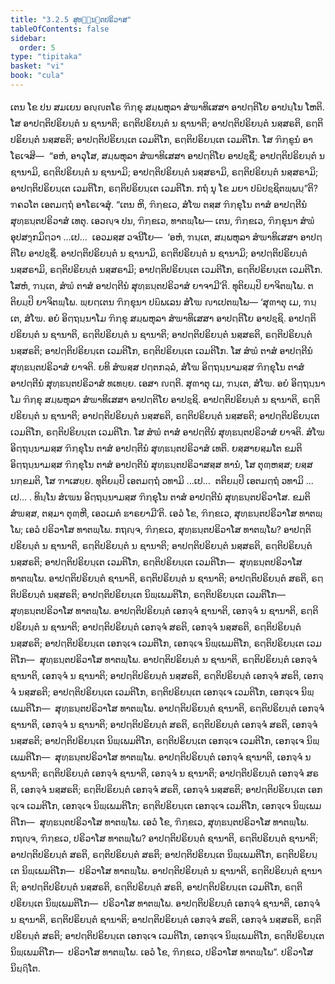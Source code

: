 ```yaml
---
title: "3.2.5 ສຸທ຺ຘນ຺ຕປຣິວາສ"
tableOfContents: false
sidebar:
  order: 5
type: "tipitaka"
basket: "vi"
book: "cula"
---
```



<DynamicBreadcrumb />

<Division number="156" book="cula">

<Paragraph number="657" book="cula">
ເຕນ ໂຂ ປນ ສມເຍນ ອຎ຺ຎຕໂຣ ຠິກ຺ຂຸ ສມ຺ພຫຸລາ ສໍຆາທິເສສາ ອາປຕ຺ຕິໂຍ ອາປນ຺ໂນ ໂຫຕິ. ໂສ ອາປຕ຺ຕິປຣິຍນ຺ຕໍ ນ ຊານາຕິ; ຣຕ຺ຕິປຣິຍນ຺ຕໍ ນ ຊານາຕິ; ອາປຕ຺ຕິປຣິຍນ຺ຕໍ ນສ຺ສຣຕິ, ຣຕ຺ຕິປຣິຍນ຺ຕໍ ນສ຺ສຣຕິ; ອາປຕ຺ຕິປຣິຍນ຺ເຕ ເວມຕິໂກ, ຣຕ຺ຕິປຣິຍນ຺ເຕ ເວມຕິໂກ. ໂສ ຠິກ຺ຂູນໍ ອາໂຣເຈສິ—  “ອຫໍ, ອາວຸໂສ, ສມ຺ພຫຸລາ ສໍຆາທິເສສາ ອາປຕ຺ຕິໂຍ ອາປຊ຺ຊິໍ; ອາປຕ຺ຕິປຣິຍນ຺ຕໍ ນ ຊານາມິ, ຣຕ຺ຕິປຣິຍນ຺ຕໍ ນ ຊານາມິ; ອາປຕ຺ຕິປຣິຍນ຺ຕໍ ນສ຺ສຣາມິ, ຣຕ຺ຕິປຣິຍນ຺ຕໍ ນສ຺ສຣາມິ; ອາປຕ຺ຕິປຣິຍນ຺ເຕ ເວມຕິໂກ, ຣຕ຺ຕິປຣິຍນ຺ເຕ ເວມຕິໂກ. ກຖໍ ນຸ ໂຂ ມຍາ ປຏິປຊ຺ຊິຕພ຺ພນ຺”ຕິ? ຠຄວໂຕ ເອຕມຕ຺ຖໍ ອາໂຣເຈສຸໍ. “ເຕນ ຫິ, ຠິກ຺ຂເວ, ສໍໂຆ ຕສ຺ສ ຠິກ຺ຂຸໂນ ຕາສໍ ອາປຕ຺ຕີນໍ ສຸທ຺ຘນ຺ຕປຣິວາສໍ ເທຕຸ. ເອວຎ຺ຈ ປນ, ຠິກ຺ຂເວ, ທາຕພ຺ໂພ—
</Paragraph>

<Paragraph number="658" book="cula">
ເຕນ, ຠິກ຺ຂເວ, ຠິກ຺ຂຸນາ ສໍຆໍ ອຸປສງ຺ກມິຕ຺ວາ …ເປ…  ເອວມສ຺ສ ວຈນີໂຍ—  ‘ອຫໍ, ຠນ຺ເຕ, ສມ຺ພຫຸລາ ສໍຆາທິເສສາ ອາປຕ຺ຕິໂຍ ອາປຊ຺ຊິໍ. ອາປຕ຺ຕິປຣິຍນ຺ຕໍ ນ ຊານາມິ, ຣຕ຺ຕິປຣິຍນ຺ຕໍ ນ ຊານາມິ; ອາປຕ຺ຕິປຣິຍນ຺ຕໍ ນສ຺ສຣາມິ, ຣຕ຺ຕິປຣິຍນ຺ຕໍ ນສ຺ສຣາມິ; ອາປຕ຺ຕິປຣິຍນ຺ເຕ ເວມຕິໂກ, ຣຕ຺ຕິປຣິຍນ຺ເຕ ເວມຕິໂກ. ໂສຫໍ, ຠນ຺ເຕ, ສໍຆໍ ຕາສໍ ອາປຕ຺ຕີນໍ ສຸທ຺ຘນ຺ຕປຣິວາສໍ ຍາຈາມີ’ຕິ. ທຸຕິຍມ຺ປິ ຍາຈິຕພ຺ໂພ. ຕຕິຍມ຺ປິ ຍາຈິຕພ຺ໂພ. ພ຺ຍຕ຺ເຕນ ຠິກ຺ຂຸນາ ປຏິພເລນ ສໍໂຆ ຎາເປຕພ຺ໂພ—
</Paragraph>

</Division>
<Division number="157" book="cula">

<Paragraph number="659" book="cula">
‘ສຸຓາຕຸ ເມ, ຠນ຺ເຕ, ສໍໂຆ. ອຍໍ ອິຕ຺ຖນ຺ນາໂມ ຠິກ຺ຂຸ ສມ຺ພຫຸລາ ສໍຆາທິເສສາ ອາປຕ຺ຕິໂຍ ອາປຊ຺ຊິ. ອາປຕ຺ຕິປຣິຍນ຺ຕໍ ນ ຊານາຕິ, ຣຕ຺ຕິປຣິຍນ຺ຕໍ ນ ຊານາຕິ; ອາປຕ຺ຕິປຣິຍນ຺ຕໍ ນສ຺ສຣຕິ, ຣຕ຺ຕິປຣິຍນ຺ຕໍ ນສ຺ສຣຕິ; ອາປຕ຺ຕິປຣິຍນ຺ເຕ ເວມຕິໂກ, ຣຕ຺ຕິປຣິຍນ຺ເຕ ເວມຕິໂກ. ໂສ ສໍຆໍ ຕາສໍ ອາປຕ຺ຕີນໍ ສຸທ຺ຘນ຺ຕປຣິວາສໍ ຍາຈຕິ. ຍທິ ສໍຆສ຺ສ ປຕ຺ຕກລ຺ລໍ, ສໍໂຆ ອິຕ຺ຖນ຺ນາມສ຺ສ ຠິກ຺ຂຸໂນ ຕາສໍ ອາປຕ຺ຕີນໍ ສຸທ຺ຘນ຺ຕປຣິວາສໍ ທເທຍ຺ຍ. ເອສາ ຎຕ຺ຕິ.
</Paragraph>

<Paragraph number="660" book="cula">
ສຸຓາຕຸ ເມ, ຠນ຺ເຕ, ສໍໂຆ. ອຍໍ ອິຕ຺ຖນ຺ນາໂມ ຠິກ຺ຂຸ ສມ຺ພຫຸລາ ສໍຆາທິເສສາ ອາປຕ຺ຕິໂຍ ອາປຊ຺ຊິ. ອາປຕ຺ຕິປຣິຍນ຺ຕໍ ນ ຊານາຕິ, ຣຕ຺ຕິປຣິຍນ຺ຕໍ ນ ຊານາຕິ; ອາປຕ຺ຕິປຣິຍນ຺ຕໍ ນສ຺ສຣຕິ, ຣຕ຺ຕິປຣິຍນ຺ຕໍ ນສ຺ສຣຕິ; ອາປຕ຺ຕິປຣິຍນ຺ເຕ ເວມຕິໂກ, ຣຕ຺ຕິປຣິຍນ຺ເຕ ເວມຕິໂກ. ໂສ ສໍຆໍ ຕາສໍ ອາປຕ຺ຕີນໍ ສຸທ຺ຘນ຺ຕປຣິວາສໍ ຍາຈຕິ. ສໍໂຆ ອິຕ຺ຖນ຺ນາມສ຺ສ ຠິກ຺ຂຸໂນ ຕາສໍ ອາປຕ຺ຕີນໍ ສຸທ຺ຘນ຺ຕປຣິວາສໍ ເທຕິ. ຍສ຺ສາຍສ຺ມໂຕ ຂມຕິ ອິຕ຺ຖນ຺ນາມສ຺ສ ຠິກ຺ຂຸໂນ ຕາສໍ ອາປຕ຺ຕີນໍ ສຸທ຺ຘນ຺ຕປຣິວາສສ຺ສ ທານໍ, ໂສ ຕຸຓ຺ຫສ຺ສ; ຍສ຺ສ ນກ຺ຂມຕິ, ໂສ ຠາເສຍ຺ຍ.
</Paragraph>

<Paragraph number="661" book="cula">
ທຸຕິຍມ຺ປິ ເອຕມຕ຺ຖໍ ວທາມິ …ເປ…  ຕຕິຍມ຺ປິ ເອຕມຕ຺ຖໍ ວທາມິ …ເປ… .
</Paragraph>

<Paragraph number="662" book="cula">
ທິນ຺ໂນ ສໍເຆນ ອິຕ຺ຖນ຺ນາມສ຺ສ ຠິກ຺ຂຸໂນ ຕາສໍ ອາປຕ຺ຕີນໍ ສຸທ຺ຘນ຺ຕປຣິວາໂສ. ຂມຕິ ສໍຆສ຺ສ, ຕສ຺ມາ ຕຸຓ຺ຫີ, ເອວເມຕໍ ຘາຣຍາມີ’ຕິ.
</Paragraph>

</Division>
<Division number="158" book="cula">

<Paragraph number="663" book="cula">
ເອວໍ ໂຂ, ຠິກ຺ຂເວ, ສຸທ຺ຘນ຺ຕປຣິວາໂສ ທາຕພ຺ໂພ; ເອວໍ ປຣິວາໂສ ທາຕພ຺ໂພ. ກຖຎ຺ຈ, ຠິກ຺ຂເວ, ສຸທ຺ຘນ຺ຕປຣິວາໂສ ທາຕພ຺ໂພ? ອາປຕ຺ຕິປຣິຍນ຺ຕໍ ນ ຊານາຕິ, ຣຕ຺ຕິປຣິຍນ຺ຕໍ ນ ຊານາຕິ; ອາປຕ຺ຕິປຣິຍນ຺ຕໍ ນສ຺ສຣຕິ, ຣຕ຺ຕິປຣິຍນ຺ຕໍ ນສ຺ສຣຕິ; ອາປຕ຺ຕິປຣິຍນ຺ເຕ ເວມຕິໂກ, ຣຕ຺ຕິປຣິຍນ຺ເຕ ເວມຕິໂກ—  ສຸທ຺ຘນ຺ຕປຣິວາໂສ ທາຕພ຺ໂພ.
</Paragraph>

<Paragraph number="664" book="cula">
ອາປຕ຺ຕິປຣິຍນ຺ຕໍ ຊານາຕິ, ຣຕ຺ຕິປຣິຍນ຺ຕໍ ນ ຊານາຕິ; ອາປຕ຺ຕິປຣິຍນ຺ຕໍ ສຣຕິ, ຣຕ຺ຕິປຣິຍນ຺ຕໍ ນສ຺ສຣຕິ; ອາປຕ຺ຕິປຣິຍນ຺ເຕ ນິພ຺ເພມຕິໂກ, ຣຕ຺ຕິປຣິຍນ຺ເຕ ເວມຕິໂກ—  ສຸທ຺ຘນ຺ຕປຣິວາໂສ ທາຕພ຺ໂພ.
</Paragraph>

<Paragraph number="665" book="cula">
ອາປຕ຺ຕິປຣິຍນ຺ຕໍ ເອກຈ຺ຈໍ ຊານາຕິ, ເອກຈ຺ຈໍ ນ ຊານາຕິ, ຣຕ຺ຕິປຣິຍນ຺ຕໍ ນ ຊານາຕິ; ອາປຕ຺ຕິປຣິຍນ຺ຕໍ ເອກຈ຺ຈໍ ສຣຕິ, ເອກຈ຺ຈໍ ນສ຺ສຣຕິ, ຣຕ຺ຕິປຣິຍນ຺ຕໍ ນສ຺ສຣຕິ; ອາປຕ຺ຕິປຣິຍນ຺ເຕ ເອກຈ຺ເຈ ເວມຕິໂກ, ເອກຈ຺ເຈ ນິພ຺ເພມຕິໂກ, ຣຕ຺ຕິປຣິຍນ຺ເຕ ເວມຕິໂກ—  ສຸທ຺ຘນ຺ຕປຣິວາໂສ ທາຕພ຺ໂພ.
</Paragraph>

<Paragraph number="666" book="cula">
ອາປຕ຺ຕິປຣິຍນ຺ຕໍ ນ ຊານາຕິ, ຣຕ຺ຕິປຣິຍນ຺ຕໍ ເອກຈ຺ຈໍ ຊານາຕິ, ເອກຈ຺ຈໍ ນ ຊານາຕິ; ອາປຕ຺ຕິປຣິຍນ຺ຕໍ ນສ຺ສຣຕິ, ຣຕ຺ຕິປຣິຍນ຺ຕໍ ເອກຈ຺ຈໍ ສຣຕິ, ເອກຈ຺ຈໍ ນສ຺ສຣຕິ; ອາປຕ຺ຕິປຣິຍນ຺ເຕ ເວມຕິໂກ, ຣຕ຺ຕິປຣິຍນ຺ເຕ ເອກຈ຺ເຈ ເວມຕິໂກ, ເອກຈ຺ເຈ ນິພ຺ເພມຕິໂກ—  ສຸທ຺ຘນ຺ຕປຣິວາໂສ ທາຕພ຺ໂພ.
</Paragraph>

<Paragraph number="667" book="cula">
ອາປຕ຺ຕິປຣິຍນ຺ຕໍ ຊານາຕິ, ຣຕ຺ຕິປຣິຍນ຺ຕໍ ເອກຈ຺ຈໍ ຊານາຕິ, ເອກຈ຺ຈໍ ນ ຊານາຕິ; ອາປຕ຺ຕິປຣິຍນ຺ຕໍ ສຣຕິ, ຣຕ຺ຕິປຣິຍນ຺ຕໍ ເອກຈ຺ຈໍ ສຣຕິ, ເອກຈ຺ຈໍ ນສ຺ສຣຕິ; ອາປຕ຺ຕິປຣິຍນ຺ເຕ ນິພ຺ເພມຕິໂກ, ຣຕ຺ຕິປຣິຍນ຺ເຕ ເອກຈ຺ເຈ ເວມຕິໂກ, ເອກຈ຺ເຈ ນິພ຺ເພມຕິໂກ—  ສຸທ຺ຘນ຺ຕປຣິວາໂສ ທາຕພ຺ໂພ.
</Paragraph>

<Paragraph number="668" book="cula">
ອາປຕ຺ຕິປຣິຍນ຺ຕໍ ເອກຈ຺ຈໍ ຊານາຕິ, ເອກຈ຺ຈໍ ນ ຊານາຕິ; ຣຕ຺ຕິປຣິຍນ຺ຕໍ ເອກຈ຺ຈໍ ຊານາຕິ, ເອກຈ຺ຈໍ ນ ຊານາຕິ; ອາປຕ຺ຕິປຣິຍນ຺ຕໍ ເອກຈ຺ຈໍ ສຣຕິ, ເອກຈ຺ຈໍ ນສ຺ສຣຕິ; ຣຕ຺ຕິປຣິຍນ຺ຕໍ ເອກຈ຺ຈໍ ສຣຕິ, ເອກຈ຺ຈໍ ນສ຺ສຣຕິ; ອາປຕ຺ຕິປຣິຍນ຺ເຕ ເອກຈ຺ເຈ ເວມຕິໂກ, ເອກຈ຺ເຈ ນິພ຺ເພມຕິໂກ; ຣຕ຺ຕິປຣິຍນ຺ເຕ ເອກຈ຺ເຈ ເວມຕິໂກ, ເອກຈ຺ເຈ ນິພ຺ເພມຕິໂກ—  ສຸທ຺ຘນ຺ຕປຣິວາໂສ ທາຕພ຺ໂພ. ເອວໍ ໂຂ, ຠິກ຺ຂເວ, ສຸທ຺ຘນ຺ຕປຣິວາໂສ ທາຕພ຺ໂພ.
</Paragraph>

</Division>
<Division number="159" book="cula">

<Paragraph number="669" book="cula">
ກຖຎ຺ຈ, ຠິກ຺ຂເວ, ປຣິວາໂສ ທາຕພ຺ໂພ? ອາປຕ຺ຕິປຣິຍນ຺ຕໍ ຊານາຕິ, ຣຕ຺ຕິປຣິຍນ຺ຕໍ ຊານາຕິ; ອາປຕ຺ຕິປຣິຍນ຺ຕໍ ສຣຕິ, ຣຕ຺ຕິປຣິຍນ຺ຕໍ ສຣຕິ; ອາປຕ຺ຕິປຣິຍນ຺ເຕ ນິພ຺ເພມຕິໂກ, ຣຕ຺ຕິປຣິຍນ຺ເຕ ນິພ຺ເພມຕິໂກ—  ປຣິວາໂສ ທາຕພ຺ໂພ.
</Paragraph>

<Paragraph number="670" book="cula">
ອາປຕ຺ຕິປຣິຍນ຺ຕໍ ນ ຊານາຕິ, ຣຕ຺ຕິປຣິຍນ຺ຕໍ ຊານາຕິ; ອາປຕ຺ຕິປຣິຍນ຺ຕໍ ນສ຺ສຣຕິ, ຣຕ຺ຕິປຣິຍນ຺ຕໍ ສຣຕິ, ອາປຕ຺ຕິປຣິຍນ຺ເຕ ເວມຕິໂກ, ຣຕ຺ຕິປຣິຍນ຺ເຕ ນິພ຺ເພມຕິໂກ—  ປຣິວາໂສ ທາຕພ຺ໂພ.
</Paragraph>

<Paragraph number="671" book="cula">
ອາປຕ຺ຕິປຣິຍນ຺ຕໍ ເອກຈ຺ຈໍ ຊານາຕິ, ເອກຈ຺ຈໍ ນ ຊານາຕິ, ຣຕ຺ຕິປຣິຍນ຺ຕໍ ຊານາຕິ; ອາປຕ຺ຕິປຣິຍນ຺ຕໍ ເອກຈ຺ຈໍ ສຣຕິ, ເອກຈ຺ຈໍ ນສ຺ສຣຕິ, ຣຕ຺ຕິປຣິຍນ຺ຕໍ ສຣຕິ; ອາປຕ຺ຕິປຣິຍນ຺ເຕ ເອກຈ຺ເຈ ເວມຕິໂກ, ເອກຈ຺ເຈ ນິພ຺ເພມຕິໂກ, ຣຕ຺ຕິປຣິຍນ຺ເຕ ນິພ຺ເພມຕິໂກ—  ປຣິວາໂສ ທາຕພ຺ໂພ. ເອວໍ ໂຂ, ຠິກ຺ຂເວ, ປຣິວາໂສ ທາຕພ຺ໂພ”.

</Paragraph>
</Division>

<Paragraph number="672" type="center" book="cula">
ປຣິວາໂສ ນິຏ຺ຐິໂຕ.
</Paragraph>